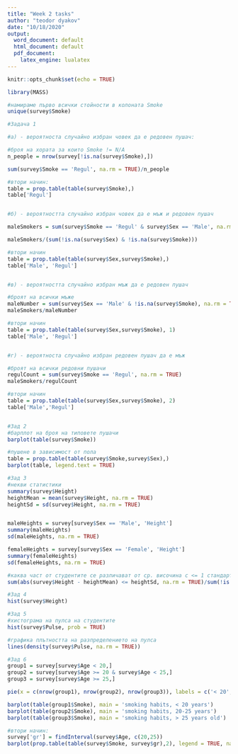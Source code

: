 ```yaml
---
title: "Week 2 tasks"
author: "teodor dyakov"
date: "10/18/2020"
output:
  word_document: default
  html_document: default
  pdf_document: 
    latex_engine: lualatex
---
```

```r
knitr::opts_chunk$set(echo = TRUE)
```

```r
library(MASS)

#намираме първо всички стойности в колоната Smoke
unique(survey$Smoke)

#Задача 1

#а) - вероятноста случайно избран човек да е редовен пушач:

#броя на хората за които Smoke != N/A
n_people = nrow(survey[!is.na(survey$Smoke),])

sum(survey$Smoke == 'Regul', na.rm = TRUE)/n_people

#втори начин:
table = prop.table(table(survey$Smoke),)
table['Regul']


#б) - вероятността случайно избран човек да е мъж и редовен пушач

maleSmokers = sum(survey$Smoke == 'Regul' & survey$Sex == 'Male', na.rm = TRUE)

maleSmokers/(sum(!is.na(survey$Sex) & !is.na(survey$Smoke)))

#втори начин
table = prop.table(table(survey$Sex,survey$Smoke),)
table['Male', 'Regul']


#в) - вероятността случайно избран мъж да е редовен пушач

#броят на всички мъже 
maleNumber = sum(survey$Sex == 'Male' & !is.na(survey$Smoke), na.rm = TRUE)
maleSmokers/maleNumber

#втори начин
table = prop.table(table(survey$Sex,survey$Smoke), 1)
table['Male', 'Regul']


#г) - вероятноста случайно избран редовен пушач да е мъж

#броят на всички редовни пушачи
regulCount = sum(survey$Smoke == 'Regul', na.rm = TRUE)
maleSmokers/regulCount

#втори начин
table = prop.table(table(survey$Sex,survey$Smoke), 2)
table['Male','Regul']


#Зад 2
#барплот на броя на типовете пушачи
barplot(table(survey$Smoke))

#пушене в зависимост от пола
table = prop.table(table(survey$Smoke,survey$Sex),)
barplot(table, legend.text = TRUE)

#Зад 3
#некви статистики
summary(survey$Height)
heightMean = mean(survey$Height, na.rm = TRUE)
heightSd = sd(survey$Height, na.rm = TRUE)


maleHeights = survey[survey$Sex == 'Male', 'Height']
summary(maleHeights)
sd(maleHeights, na.rm = TRUE)

femaleHeights = survey[survey$Sex == 'Female', 'Height']
summary(femaleHeights)
sd(femaleHeights, na.rm = TRUE)

#каква част от студентите се различават от ср. височина с <= 1 стандартно отклонение?
sum(abs(survey$Height - heightMean) <= heightSd, na.rm = TRUE)/sum(!is.na(survey$Height))

#Зад 4
hist(survey$Height)

#Зад 5
#хистограма на пулса на студентите
hist(survey$Pulse, prob = TRUE)

#графика плътността на разпределението на пулса 
lines(density(survey$Pulse, na.rm = TRUE))

#Зад 6
group1 = survey[survey$Age < 20,]
group2 = survey[survey$Age >= 20 & survey$Age < 25,]
group3 = survey[survey$Age >= 25,]

pie(x = c(nrow(group1), nrow(group2), nrow(group3)), labels = c('< 20', '20-25', '> 25'), main = 'Age of students')

barplot(table(group1$Smoke), main = 'smoking habits, < 20 years')
barplot(table(group2$Smoke), main = 'smoking habits, 20-25 years')
barplot(table(group3$Smoke), main = 'smoking habits, > 25 years old')

#втори начин:
survey['gr'] = findInterval(survey$Age, c(20,25))
barplot(prop.table(table(survey$Smoke, survey$gr),2), legend = TRUE, names.arg = c('<20','20-25','>=25'),main = 'Smoking habits by age')
```